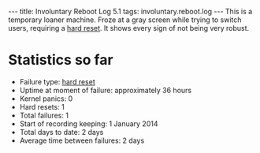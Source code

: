 ---
title: Involuntary Reboot Log 5.1
tags: involuntary.reboot.log
---
This is a temporary loaner machine. Froze at a gray screen while trying to switch users, requiring a [[hard reset]]. It shows every sign of not being very robust.

= Statistics so far =

* Failure type: [[hard reset]]
* Uptime at moment of failure: approximately 36 hours
* Kernel panics: 0
* Hard resets: 1
* Total failures: 1
* Start of recording keeping: 1 January 2014
* Total days to date: 2 days
* Average time between failures: 2 days

